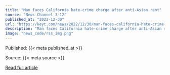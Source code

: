 ```yaml
---
title: "Man faces California hate-crime charge after anti-Asian rant"
source: "News Channel 3-12"
published_at: "2022-12-30"
url: "https://keyt.com/news/2022/12/30/man-faces-california-hate-crime-charge-after-anti-asian-rant/"
description: "Man faces California hate-crime charge after anti-Asian rantThe post Man faces California hate-crime charge after anti-Asian rant appeared first on News Channel 3-12."
image: "news_code/rss_img.png"
---
```



  Published: {{< meta published_at >}}
  

  Source: {{< meta source >}}
  

  [Read full article]({{< meta url >}})
  

